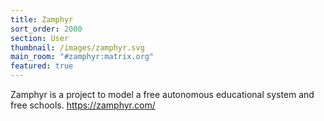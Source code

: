 ```yaml
---
title: Zamphyr
sort_order: 2000
section: User
thumbnail: /images/zamphyr.svg
main_room: "#zamphyr:matrix.org"
featured: true
---
```


Zamphyr is a project to model a free autonomous educational system and free schools. <https://zamphyr.com/>

